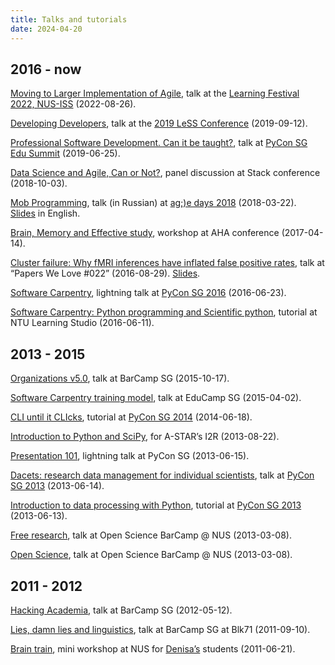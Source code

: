 ```yaml
---
title: Talks and tutorials
date: 2024-04-20
---
```


## 2016 - now

[Moving to Larger Implementation of Agile](https://www.youtube.com/watch?v=P1N4AXdR31g), talk at the [Learning Festival 2022, NUS-ISS](https://www.iss.nus.edu.sg/learning-festival/digital-academy) (2022-08-26).


[Developing Developers](https://www.infoq.com/presentations/growing-as-a-developer/), talk at the [2019 LeSS Conference](https://less.works/conferenza/conferences/2019-less-conference-munich-5) (2019-09-12).


[Professional Software Development. Can it be taught?](https://speakerdeck.com/vanzaj/professional-software-development-can-it-be-taught), talk at [PyCon SG Edu Summit](https://pycon.sg/edu-summit/) (2019-06-25).


[Data Science and Agile, Can or Not? ](https://www.youtube.com/watch?v=hu0KKxCbr3o), panel discussion at Stack conference (2018-10-03).


[Mob Programming](https://www.youtube.com/watch?v=s4jsOiWXil0), talk (in Russian) at [ag;)e days 2018](https://msk18.agiledays.ru/) (2018-03-22).<br/>
[Slides](https://speakerdeck.com/vanzaj/mob-programming) in English.


[Brain, Memory and Effective study](https://speakerdeck.com/vanzaj/brain-memory-and-effective-study), workshop at AHA conference (2017-04-14).


[Cluster failure: Why fMRI inferences have inflated false positive rates](https://engineers.sg/video/cluster-failure-why-fmri-inferences-have-inflated-false-positive-rates-papers-we-love-022--1038), talk at "Papers We Love #022" (2016-08-29). [Slides](https://speakerdeck.com/vanzaj/cluster-failure-fmri-data-analysis-paper).


[Software Carpentry](https://www.youtube.com/watch?v=nua-fStrQJ0), lightning talk at [PyCon SG 2016](https://pycon.sg/archive/2016/) (2016-06-23).


[Software Carpentry: Python programming and Scientific python](https://vanzaj.github.io/2016-06-11-ntu/), tutorial at NTU Learning Studio (2016-06-11).


## 2013 - 2015

[Organizations v5.0](https://speakerdeck.com/vanzaj/organizations-v5-dot-0), talk at BarCamp SG (2015-10-17).


[Software Carpentry training model](https://speakerdeck.com/vanzaj/software-carpentry-training-model), talk at EduCamp SG (2015-04-02).


[CLI until it CLIcks](https://github.com/vanzaj/pyconsg2014-tutorial-cli), tutorial at [PyCon SG 2014](https://pycon.sg/archive/2014/schedule/presentation/3/) (2014-06-18).


[Introduction to Python and SciPy](https://github.com/vanzaj/pytalks/tree/master/20130822_I2R-tutorial_intro-python-scipy), for A-STAR's I2R (2013-08-22).


[Presentation 101](https://speakerdeck.com/vanzaj/presentation-101), lightning talk at PyCon SG (2013-06-15).


[Dacets: research data management for individual scientists](https://www.youtube.com/watch?v=WmGuQ8JaNto), talk at [PyCon SG 2013](https://pycon.sg/archive/2013/schedule/presentation/18/) (2013-06-14).


[Introduction to data processing with Python](https://github.com/vanzaj/pytalks/tree/master/20130613-pyconsg-tutorial-scipy), tutorial at [PyCon SG 2013](https://pycon.sg/archive/2013/schedule/presentation/22/) (2013-06-13).


[Free research](https://speakerdeck.com/vanzaj/free-research), talk at Open Science BarCamp @ NUS (2013-03-08).


[Open Science](https://speakerdeck.com/vanzaj/open-science), talk at Open Science BarCamp @ NUS (2013-03-08).



## 2011 - 2012

[Hacking Academia](https://speakerdeck.com/vanzaj/hacking-academia), talk at BarCamp SG (2012-05-12).


[Lies, damn lies and linguistics](https://speakerdeck.com/vanzaj/lies-damned-lies-and-linguistics), talk at BarCamp SG at Blk71 (2011-09-10). 


[Brain train](https://speakerdeck.com/vanzaj/free-research), mini workshop at NUS for [Denisa's](https://scholarbank.nus.edu.sg/entities/person/199f2399-35a3-42a8-adcc-029e939a9591) students (2011-06-21).


